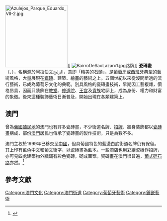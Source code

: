 [[File:Azulejos_Parque_Eduardo_VII-2.jpg|200px]]]]
[[File:BairroDeSaoLazaro1.jpg|thumb]]路牌]]
'''瓷磚畫'''（{{lang-pt|'''Azulejo'''}}、{{lang-es|'''Azulejo'''}}），名稱源於阿拉伯文الزليج，意即「精美的石頭」，是[[葡萄牙|葡萄牙]]或[[西班牙|西班牙]]典型的藝術風格，大量展現在[[瓷磚|瓷磚]]、建築、繪畫的藝術之上。五個世紀以來從沒間斷過的流行藝術，已成為葡萄牙文化的典範。別具風格的瓷磚畫技術，早期因工藝複雜，價格昂貴，因而只裝飾在[[教堂|教堂]]、[[修道院|修道院]]、[[王宮|王宮]]及[[貴族|貴族]]宅邸上，成為身份、權力和財富的象徵。後來這種裝飾藝術日漸普及，開始出現在各類建築上。

== 澳門 ==
曾為[[葡萄牙殖民地|葡國殖民地]]的澳門也有許多瓷磚畫，不少街道名牌、[[招牌|招牌]]、牆身裝飾都以[[瓷磚畫|瓷磚畫]]構成，部份[[澳門|澳門]]居民也傳承了瓷磚畫的製作技術，只是為數不多。

澳門主权於1999年已移交至[[中國|中國]]，但具葡國特色的藍邊白㡳街道名牌仍有保留。其上印有藍色中文和葡文街字，以瓷磚畫為藍本。一些商店也用彩繪瓷磚作招牌，亦可見四處建築物外牆鋪有彩色瓷磚，砌成圖案。瓷磚畫在澳門很普遍，[[葡式碎石路|葡式碎石路]]亦然。<ref>{{cite newspaper|title = 瓷磚畫落戶澳門
| newspaper = [[蘋果日報_(香港)|蘋果日報]]|url = https://hk.news.appledaily.com/international/daily/article/20080617/11237213 | archive-url = https://web.archive.org/web/20190820121354/https://hk.news.appledaily.com/international/daily/article/20080617/11237213|archive-date=2019-08-20 |dead-url = yes}}</ref>

== 參考文獻 ==
{{reflist}}

[[Category:澳門文化|Category:澳門文化]]
[[Category:澳門街道|Category:澳門街道]]
[[Category:葡萄牙藝術|Category:葡萄牙藝術]]
[[Category:鑲嵌藝術|Category:鑲嵌藝術]]
